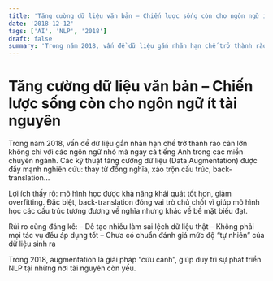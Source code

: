 ```yaml
---
title: 'Tăng cường dữ liệu văn bản – Chiến lược sống còn cho ngôn ngữ ít tài nguyên'
date: '2018-12-12'
tags: ['AI', 'NLP', '2018']
draft: false
summary: 'Trong năm 2018, vấn đề dữ liệu gắn nhãn hạn chế trở thành rào cản lớn không chỉ với các ngôn ngữ nhỏ'
---
```


# Tăng cường dữ liệu văn bản – Chiến lược sống còn cho ngôn ngữ ít tài nguyên

Trong năm 2018, vấn đề dữ liệu gắn nhãn hạn chế trở thành rào cản lớn không chỉ với các ngôn ngữ nhỏ mà ngay cả tiếng Anh trong các miền chuyên ngành. Các kỹ thuật tăng cường dữ liệu (Data Augmentation) được đẩy mạnh nghiên cứu: thay từ đồng nghĩa, xáo trộn cấu trúc, back-translation…

Lợi ích thấy rõ: mô hình học được khả năng khái quát tốt hơn, giảm overfitting. Đặc biệt, back-translation đóng vai trò chủ chốt vì giúp mô hình học các cấu trúc tương đương về nghĩa nhưng khác về bề mặt biểu đạt.

Rủi ro cũng đáng kể:
– Dễ tạo nhiễu làm sai lệch dữ liệu thật
– Không phải mọi tác vụ đều áp dụng tốt
– Chưa có chuẩn đánh giá mức độ “tự nhiên” của dữ liệu sinh ra

Trong 2018, augmentation là giải pháp “cứu cánh”, giúp duy trì sự phát triển NLP tại những nơi tài nguyên còn yếu.